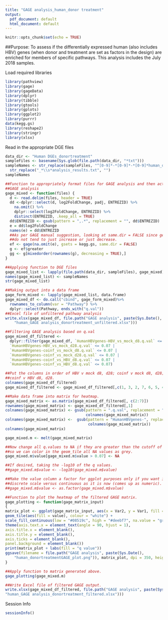 ```yaml
---
title: "GAGE analysis_human_donor treatment"
output:
  pdf_document: default
  html_document: default
---
```


```r
knitr::opts_chunk$set(echo = TRUE)
```

##Purpose: 
To assess if the differentially expressed human (also includes HBV) genes (when donor and treatment are set as factors in the design) are enriched for members of specific pathways. 
This analysis includes the July 2018 samples. 

Load required libraries
```r
library(pathview)
library(gage)
library(gageData)
library(dplyr)
library(tibble)
library(gtools)
library(gplots)
library(ggplot2)
library(purrr)
data(kegg.gs)
library(reshape2)
library(stringr)
library(xlsx)
```

Read in the appropriate DGE files
```r
data_dir <- "Human DGEs_donortreatment"
sampleFiles <- basename(Sys.glob(file.path(data_dir, "*txt")))
sampleNames <- str_replace(sampleFiles, "^[0-9]*-*[0-9]*-*[0-9]*human_donor_treatment*","") %>%
  str_replace("_*\\s*analysis_results.txt", "")
sampleNames
```

```r

##Function to appropriately format files for GAGE analysis and then actually perform
##GAGE analysis
gage_mixed <- function(files) {     
  d <- read.delim(files, header = TRUE) 
  dd <-dplyr::select(d, log2FoldChange, padj, ENTREZID) %>%
    na.omit() %>%
    dplyr::select(log2FoldChange, ENTREZID) %>%
    distinct(ENTREZID, .keep_all = TRUE) 
  dd$ENTREZID <- gsub(pattern = ",.*", replacement = "", dd$ENTREZID)
  e = dd$log2FoldChange
  names(e) = dd$ENTREZID
  ##As per GAGE manual suggestion, looking at same.dir = FALSE since genes in pathways
  ##do not tend to just increase or just decrease.
  ef <- gage(na.omit(e), gsets = kegg.gs, same.dir = FALSE)
  g <- ef$greater
  gg <- g[mixedorder(rownames(g), decreasing = TRUE),]
}

##Applying function to DGE files
gage_mixed_list <- lapply(file.path(data_dir, sampleFiles), gage_mixed)
names(gage_mixed_list) <- sampleNames
str(gage_mixed_list)

##Making output into a data frame
gage_form_mixed <- lapply(gage_mixed_list, data.frame)
gage_mixed_df <- do.call("cbind", gage_form_mixed)%>%
  rownames_to_column(var = "Pathway") %>%
  dplyr::select(Pathway, ends_with("q.val")) 
##Excel file of unfiltered pathway analysis
write.xlsx(gage_mixed_df, file.path("GAGE analysis", paste(Sys.Date(), 
    "human_GAGE analysis_donortreatment_unfiltered.xlsx")))

##Filtering GAGE analysis based on q.val 
gage_mixed_df_filtered <- 
  dplyr::filter(gage_mixed_df, `HumanHBVgenes-HBV_vs_mock_d8.q.val` <= 0.07 |   
  `HumanHBVgenes-HBV_vs_mock_d28.q.val` <= 0.07 |
  `HumanHBVgenes-coinf_vs_mock_d8.q.val` <= 0.07 |
  `HumanHBVgenes-coinf_vs_mock_d28.q.val` <= 0.07 |
  `HumanHBVgenes-coinf_vs_HBV_d8.q.val` <= 0.07 |
  `HumanHBVgenes-coinf_vs_HBV_d8.q.val` <= 0.07)

##Put the columns in order of HBV v mock d8, d28; coinf v mock d8, d28; 
##coinf v HBV d8, d28.
colnames(gage_mixed_df_filtered)
gage_mixed_df_filtered <- gage_mixed_df_filtered[,c(1, 3, 2, 7, 6, 5, 4)] 

##Make data frame into matrix for heatmap.
gage_mixed_matrix <- as.matrix(gage_mixed_df_filtered[, c(2:7)])
rownames(gage_mixed_matrix) <- gage_mixed_df_filtered[,1]
colnames(gage_mixed_matrix) <- gsub(pattern = ".q.val", replacement = "", 
                                    colnames(gage_mixed_matrix))
colnames(gage_mixed_matrix) <-  gsub(pattern = "HumanHBVgenes-", replacement = "", 
                                     colnames(gage_mixed_matrix))
colnames(gage_mixed_matrix)

gage_mixed.m <- melt(gage_mixed_matrix) 

##Now change all q.values to NA if they are greater than the cutoff of 0.07
##so we can color in the geom_tile all NA values as grey. 
gage_mixed.m$value[gage_mixed.m$value > 0.07] <- NA

##If desired, taking the -log10 of the q values. 
##gage_mixed.m$value <- -log10(gage_mixed.m$value)

##Make the value column a factor for ggplot purposes only if you want it to be a 
##discrete scale versus continuous as it is now (comes up as numeric).
##gage_mixed.m$value <- as.factor(gage_mixed.m$value)

##Function to plot the heatmap of the filtered GAGE matrix.
gage_plotting <- function(gage_matrix_input)
{
matrix_plot <- ggplot(gage_matrix_input, aes(x = Var2, y = Var1, fill = value)) +
geom_tile(aes(fill = value), colour = "white") +
scale_fill_continuous(low = "#08519c", high = "#deebf7", na.value = "grey80") +
theme(axis.text.x = element_text(angle = 90, hjust = 1),
axis.title.x = element_blank(),
axis.title.y = element_blank(),
axis.ticks = element_blank(),
panel.background = element_blank())
print(matrix_plot + labs(fill = "q value"))
ggsave(filename = file.path("GAGE analysis", paste(Sys.Date(),
    "human_donortreatmentGAGE_plot.png")), matrix_plot, dpi = 350, height = 7, width = 10)
}

##Apply function to matrix generated above. 
gage_plotting(gage_mixed.m)

##Write Excel file of filtered GAGE output.
write.xlsx(gage_mixed_df_filtered, file.path("GAGE analysis", paste(Sys.Date(),
"human_GAGE analysis_donortreatment_filtered.xlsx")))

```

Session Info 
```r
sessionInfo()
```

